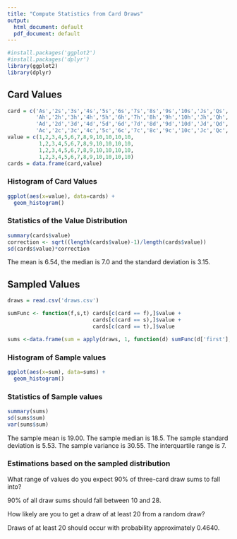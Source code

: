 ```yaml
---
title: "Compute Statistics from Card Draws"
output:
  html_document: default
  pdf_document: default
---
```


```r
#install.packages('ggplot2')
#install.packages('dplyr')
library(ggplot2)
library(dplyr)
```

## Card Values

```r
card = c('As','2s','3s','4s','5s','6s','7s','8s','9s','10s','Js','Qs','Ks',
         'Ah','2h','3h','4h','5h','6h','7h','8h','9h','10h','Jh','Qh','Kh',
         'Ad','2d','3d','4d','5d','6d','7d','8d','9d','10d','Jd','Qd','Kd',
         'Ac','2c','3c','4c','5c','6c','7c','8c','9c','10c','Jc','Qc','Kc')
value = c(1,2,3,4,5,6,7,8,9,10,10,10,10,
          1,2,3,4,5,6,7,8,9,10,10,10,10,
          1,2,3,4,5,6,7,8,9,10,10,10,10,
          1,2,3,4,5,6,7,8,9,10,10,10,10)
cards = data.frame(card,value)
```


### Histogram of Card Values

```r
ggplot(aes(x=value), data=cards) +
  geom_histogram()
```

### Statistics of the Value Distribution

```r
summary(cards$value)
correction <- sqrt((length(cards$value)-1)/length(cards$value))
sd(cards$value)*correction
```

The mean is 6.54, the median is 7.0 and the standard deviation is 3.15.

## Sampled Values 

```r
draws = read.csv('draws.csv')

sumFunc <- function(f,s,t) cards[c(card == f),]$value + 
                           cards[c(card == s),]$value + 
                           cards[c(card == t),]$value

sums <-data.frame(sum = apply(draws, 1, function(d) sumFunc(d['first'],d['second'],d['third'])))
```

### Histogram of Sample values

```r
ggplot(aes(x=sum), data=sums) +
  geom_histogram()
```

### Statistics of Sample values

```r
summary(sums)
sd(sums$sum)
var(sums$sum)
```

The sample mean is 19.00. The sample median is 18.5. The sample standard deviation is 5.53. The sample variance is 30.55. The interquartile range is 7.

### Estimations based on the sampled distribution

What range of values do you expect 90% of three-card draw sums to fall into?

90% of all draw sums should fall between 10 and 28.

How likely are you to get a draw of at least 20 from a random draw?

Draws of at least 20 should occur with probability approximately 0.4640.

